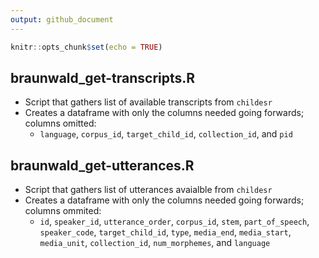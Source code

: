 ```yaml
---
output: github_document
---
```


```r
knitr::opts_chunk$set(echo = TRUE)
```


## braunwald_get-transcripts.R
* Script that gathers list of available transcripts from `childesr`
* Creates a dataframe with only the columns needed going forwards; columns omitted:
    + `language`, `corpus_id`, `target_child_id`, `collection_id`, and `pid`
    
## braunwald_get-utterances.R
* Script that gathers list of utterances avaialble from `childesr`
* Creates a dataframe with only the columns needed going forwards; columns ommited:
    + `id`, `speaker_id`, `utterance_order`, `corpus_id`, `stem`, `part_of_speech`, `speaker_code`, `target_child_id`, `type`, `media_end`, `media_start`, `media_unit`, `collection_id`, `num_morphemes`, and `language`